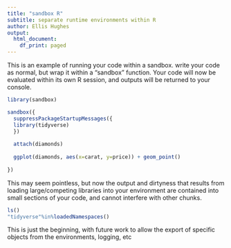 ```yaml
---
title: "sandbox R"
subtitle: separate runtime environments within R
author: Ellis Hughes
output:
  html_document:
    df_print: paged
---
```


This is an example of running your code within a sandbox. write your code as normal, but wrap it within a "sandbox" function. Your code will now be evaluated within its own R session, and outputs will be returned to your console.

```r

library(sandbox)

sandbox({
  suppressPackageStartupMessages({
  library(tidyverse)
  })
  
  attach(diamonds)
  
  ggplot(diamonds, aes(x=carat, y=price)) + geom_point()
  
})

```

This may seem pointless, but now the output and dirtyness that results from loading large/competing libraries into your environment are contained into small sections of your code, and cannot interfere with other chunks. 

```r

ls()
"tidyverse"%in%loadedNamespaces()

```

This is just the beginning, with future work to allow the export of specific objects from the environments, logging, etc
